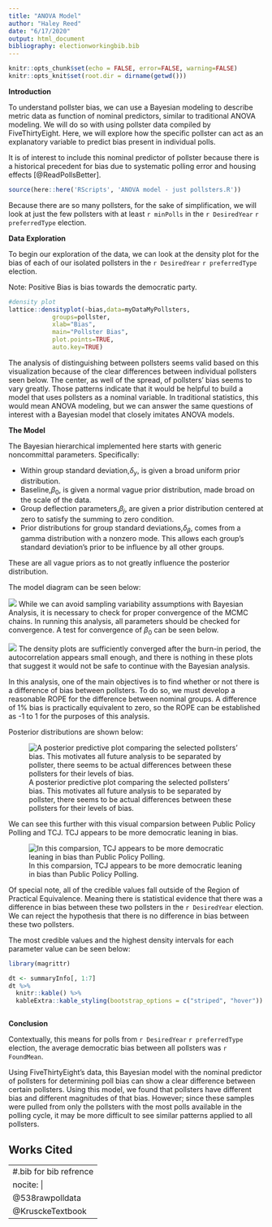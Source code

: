 ```yaml
---
title: "ANOVA Model"
author: "Haley Reed"
date: "6/17/2020"
output: html_document
bibliography: electionworkingbib.bib
---
```



```r
knitr::opts_chunk$set(echo = FALSE, error=FALSE, warning=FALSE)
knitr::opts_knit$set(root.dir = dirname(getwd()))
```

**Introduction**

To understand pollster bias, we can use a Bayesian modeling to describe metric data as function of nominal predictors, similar to traditional ANOVA modeling. We will do so with using pollster data compiled by FiveThirtyEight. Here, we will explore how the specific pollster can act as an explanatory variable to predict bias present in individual polls. 

It is of interest to include this nominal predictor of pollster because there is a historical precedent for bias due to systematic polling error and housing effects [@ReadPollsBetter]. 

```r
source(here::here('RScripts', 'ANOVA model - just pollsters.R'))
```

Because there are so many pollsters, for the sake of simplification, we will look at just the few pollsters with at least `r minPolls` in the `r DesiredYear` `r preferredType` election.

**Data Exploration**

To begin our exploration of the data, we can look at the density plot for the bias of each of our isolated pollsters in the `r DesiredYear` `r preferredType` election. 

Note: Positive Bias is bias towards the democratic party. 

```r
#density plot 
lattice::densityplot(~bias,data=myDataMyPollsters,
            groups=pollster,
            xlab="Bias",
            main="Pollster Bias",
            plot.points=TRUE,
            auto.key=TRUE)
```

The analysis of distinguishing between pollsters seems valid based on this visualization because of the clear differences between individual pollsters seen below. The center, as well of the spread, of pollsters' bias seems to vary greatly. Those patterns indicate that it would be helpful to build a model that uses pollsters as a nominal variable. In traditional statistics, this would mean ANOVA modeling, but we can answer the same questions of interest with a Bayesian model that closely imitates ANOVA models. 

**The Model**

The Bayesian hierarchical implemented here starts with generic noncommittal parameters. Specifically:
 
 * Within group standard deviation,$\delta_{y}$, is given a broad uniform prior distribution.  
 * Baseline,$\beta_{0}$, is given a normal vague prior distribution, made broad on the scale of the data.
 * Group deflection parameters,$\beta_{j}$, are given a prior distribution centered at zero to satisfy the summing to zero condition.
 * Prior distributions for group standard deviations,$\delta_{\beta}$, comes from a gamma distribution with a nonzero mode. This allows each group's standard deviation's prior to be influence by all other groups. 
 
 These are all vague priors as to not greatly influence the posterior distribution. 
 
The model diagram can be seen below:

![](Figures/Hierachical_Diagram_BayesANOVA .png)
While we can avoid sampling variability assumptions with Bayesian Analysis, it is necessary to check for proper convergence of the MCMC chains. In running this analysis, all parameters should be checked for convergence. A test for convergence of $\beta_{0}$ can be seen below.

![](Figures/PollsterData1-NormalHom-Diagb0.png)
The density plots are sufficiently converged after the burn-in period, the autocorrelation appears small enough, and there is nothing in these plots that suggest it would not be safe to continue with the Bayesian analysis.

In this analysis, one of the main objectives is to find whether or not there is a difference of bias between pollsters. To do so, we must develop a reasonable ROPE for the difference between nominal groups. A difference of 1% bias is practically equivalent to zero, so the ROPE can be established as -1 to 1 for the purposes of this analysis.

Posterior distributions are shown below:

![A posterior predictive plot comparing the selected pollsters' bias. This motivates all future analysis to be separated by pollster, there seems to be actual differences between these pollsters for their levels of bias.](Figures/PollsterData1-NormalHom-PostPred.png)

We can see this further with this visual comparsion between Public Policy Polling and TCJ. TCJ appears to be more democratic leaning in bias.


![In this comparsion, TCJ appears to be more democratic leaning in bias than Public Policy Polling.](Figures/PollsterData1-NormalHom-Public Policy Polling.v.TCJ Research.png)

Of special note, all of the credible values fall outside of the Region of Practical Equivalence. Meaning there is statistical evidence that there was a difference in bias between these two pollsters in the `r DesiredYear` election. We can reject the hypothesis that there is no difference in bias between these two pollsters.

The most credible values and the highest density intervals for each parameter value can be seen below:

```r
library(magrittr)

dt <- summaryInfo[, 1:7]
dt %>%
  knitr::kable() %>%
  kableExtra::kable_styling(bootstrap_options = c("striped", "hover"))



```

**Conclusion**

Contextually, this means for polls from `r DesiredYear` `r preferredType` election, the average democratic bias between all pollsters was `r FoundMean`.

Using FiveThirtyEight's data, this Bayesian model with the nominal predictor of pollsters for determining poll bias can show a clear difference between certain pollsters. Using this model, we found that pollsters have different bias and different magnitudes of that bias. However; since these samples were pulled from only the pollsters with the most polls available in the polling cycle, it may be more difficult to see similar patterns applied to all pollsters. 


\newpage
## Works Cited

---
#.bib for bib refrence
nocite: |
  @538rawpolldata
  @KrusckeTextbook
---